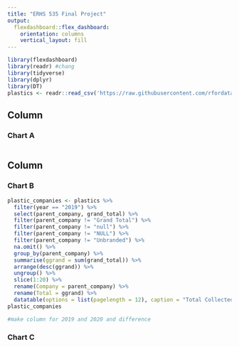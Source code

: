 ```yaml
---
title: "ERHS 535 Final Project"
output: 
  flexdashboard::flex_dashboard:
    orientation: columns
    vertical_layout: fill
---
```


```r
library(flexdashboard)
library(readr) #chang
library(tidyverse)
library(dplyr)
library(DT)
plastics <- readr::read_csv('https://raw.githubusercontent.com/rfordatascience/tidytuesday/master/data/2021/2021-01-26/plastics.csv')
```

Column {data-width=650}
-----------------------------------------------------------------------

### Chart A

```r

```

Column {data-width=350}
-----------------------------------------------------------------------

### Chart B

```r
plastic_companies <- plastics %>%
  filter(year == "2019") %>%
  select(parent_company, grand_total) %>%
  filter(parent_company != "Grand Total") %>%
  filter(parent_company != "null") %>%
  filter(parent_company != "NULL") %>%
  filter(parent_company != "Unbranded") %>%
  na.omit() %>%
  group_by(parent_company) %>%
  summarise(ggrand = sum(grand_total)) %>%
  arrange(desc(ggrand)) %>%
  ungroup() %>%
  slice(1:20) %>%
  rename(Company = parent_company) %>%
  rename(Total = ggrand) %>%
  datatable(options = list(pagelength = 12), caption = "Total Collected Pieces of Plastic Pollution per Top 20 Companies in 2019")
plastic_companies

#make column for 2019 and 2020 and difference
```

### Chart C

```r

```

